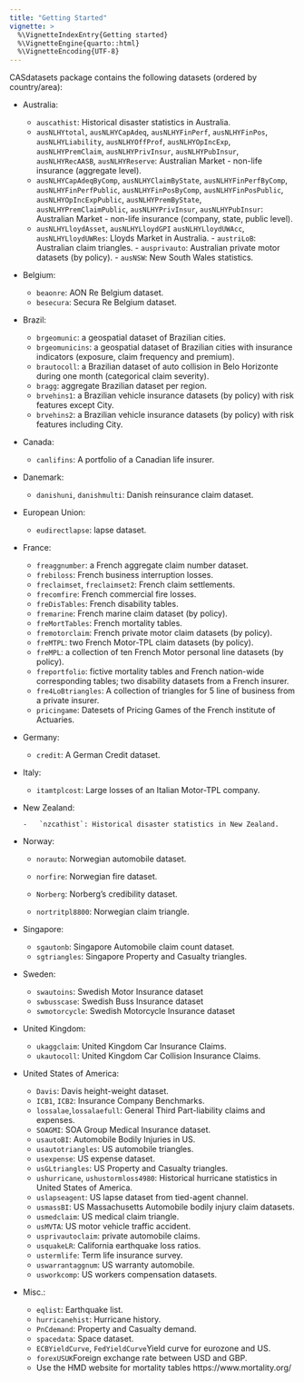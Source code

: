 ```yaml
---
title: "Getting Started"
vignette: >
  %\VignetteIndexEntry{Getting started}
  %\VignetteEngine{quarto::html}
  %\VignetteEncoding{UTF-8}
---
```


CASdatasets package contains the following datasets (ordered by country/area):

-   Australia:

    -   `auscathist`: Historical disaster statistics in Australia.
    -   `ausNLHYtotal`, `ausNLHYCapAdeq`, `ausNLHYFinPerf`, `ausNLHYFinPos`, `ausNLHYLiability`, `ausNLHYOffProf`, `ausNLHYOpIncExp`, `ausNLHYPremClaim`, `ausNLHYPrivInsur`, `ausNLHYPubInsur`, `ausNLHYRecAASB`, `ausNLHYReserve`: Australian Market - non-life insurance (aggregate level).
    -   `ausNLHYCapAdeqByComp`, `ausNLHYClaimByState`, `ausNLHYFinPerfByComp`, `ausNLHYFinPerfPublic`, `ausNLHYFinPosByComp`, `ausNLHYFinPosPublic`, `ausNLHYOpIncExpPublic`, `ausNLHYPremByState`, `ausNLHYPremClaimPublic`, `ausNLHYPrivInsur`, `ausNLHYPubInsur`: Australian Market - non-life insurance (company, state, public level).
    -   `ausNLHYLloydAsset`, `ausNLHYLloydGPI` `ausNLHYLloydUWAcc`, `ausNLHYLloydUWRes`: Lloyds Market in Australia. - `austriLoB`: Australian claim triangles. - `ausprivauto`: Australian private motor datasets (by policy). - `ausNSW`: New South Wales statistics.

-   Belgium:

    - `beaonre`: AON Re Belgium dataset. 
    - `besecura`: Secura Re Belgium dataset.

-   Brazil:

    - `brgeomunic`: a geospatial dataset of Brazilian cities. 
    - `brgeomunicins`: a geospatial dataset of Brazilian cities with insurance indicators (exposure, claim frequency and premium). 
    - `brautocoll`: a Brazilian dataset of auto collision in Belo Horizonte during one month (categorical claim severity). 
    - `bragg`: aggregate Brazilian dataset per region. 
    - `brvehins1`: a Brazilian vehicle insurance datasets (by policy) with risk features except City. 
    - `brvehins2`: a Brazilian vehicle insurance datasets (by policy) with risk features including City.

-   Canada:

    - `canlifins`: A portfolio of a Canadian life insurer.

-   Danemark:

    - `danishuni`, `danishmulti`: Danish reinsurance claim dataset.

-   European Union:

    - `eudirectlapse`: lapse dataset.

-   France:

    - `freaggnumber`: a French aggregate claim number dataset. 
    - `frebiloss`: French business interruption losses. 
    - `freclaimset`, `freclaimset2`: French claim settlements.
    - `frecomfire`: French commercial fire losses. 
    - `freDisTables`: French disability tables.
    - `fremarine`: French marine claim dataset (by policy). 
    - `freMortTables`: French mortality tables. 
    - `fremotorclaim`: French private motor claim datasets (by policy). 
    - `freMTPL`: two French Motor-TPL claim datasets (by policy). 
    - `freMPL`: a collection of ten French Motor personal line datasets (by policy). 
    - `freportfolio`: fictive mortality tables and French nation-wide corresponding tables; two disability datasets from a French insurer. 
    - `fre4LoBtriangles`: A collection of triangles for 5 line of business from a private insurer. 
    - `pricingame`: Datesets of Pricing Games of the French institute of Actuaries.

-   Germany:

    - `credit`: A German Credit dataset.

-   Italy:

    - `itamtplcost`: Large losses of an Italian Motor-TPL company.

-   New Zealand:

        -   `nzcathist`: Historical disaster statistics in New Zealand.

-   Norway:

    - `norauto`: Norwegian automobile dataset. 
    - `norfire`: Norwegian fire dataset.

    - `Norberg`: Norberg's credibility dataset. 
    - `nortritpl8800`: Norwegian claim triangle.

-   Singapore:

    - `sgautonb`: Singapore Automobile claim count dataset. 
    - `sgtriangles`: Singapore Property and Casualty triangles.

-   Sweden:

    - `swautoins`: Swedish Motor Insurance dataset 
    - `swbusscase`: Swedish Buss Insurance dataset 
    - `swmotorcycle`: Swedish Motorcycle Insurance dataset

-   United Kingdom:

    - `ukaggclaim`: United Kingdom Car Insurance Claims. 
    - `ukautocoll`: United Kingdom Car Collision Insurance Claims.

-   United States of America:

    - `Davis`: Davis height-weight dataset. 
    - `ICB1`, `ICB2`: Insurance Company Benchmarks. 
    - `lossalae`,`lossalaefull`: General Third Part-liability claims and expenses. 
    - `SOAGMI`: SOA Group Medical Insurance dataset.
    - `usautoBI`: Automobile Bodily Injuries in US. 
    - `usautotriangles`: US automobile triangles. 
    - `usexpense`: US expense dataset. 
    - `usGLtriangles`: US Property and Casualty triangles. 
    - `ushurricane`, `ushustormloss4980`: Historical hurricane statistics in United States of America.
    - `uslapseagent`: US lapse dataset from tied-agent channel. 
    - `usmassBI`: US Massachusetts Automobile bodily injury claim datasets. 
    - `usmedclaim`: US medical claim triangle. 
    - `usMVTA`: US motor vehicle traffic accident. 
    - `usprivautoclaim`: private automobile claims. 
    - `usquakeLR`: California earthquake loss ratios. 
    - `ustermlife`: Term life insurance survey. 
    - `uswarrantaggnum`: US warranty automobile. 
    - `usworkcomp`: US workers compensation datasets.

-   Misc.:

    - `eqlist`: Earthquake list. 
    - `hurricanehist`: Hurricane history. 
    - `PnCdemand`: Property and Casualty demand. 
    - `spacedata`: Space dataset. 
    - `ECBYieldCurve`, `FedYieldCurve`Yield curve for eurozone and US. 
    - `forexUSUK`Foreign exchange rate between USD and GBP. 
    - Use the HMD website for mortality tables https://www.mortality.org/
